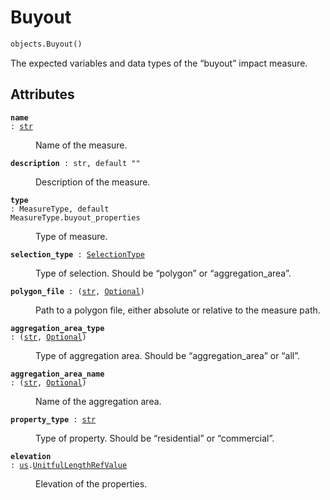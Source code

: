 # Buyout { #flood_adapt.objects.Buyout }

```python
objects.Buyout()
```

The expected variables and data types of the "buyout" impact measure.

## Attributes {.doc-section .doc-section-attributes}

<code>[**name**]{.parameter-name} [:]{.parameter-annotation-sep} [[str](`str`)]{.parameter-annotation}</code>

:   Name of the measure.

<code>[**description**]{.parameter-name} [:]{.parameter-annotation-sep} [str, default \"\"]{.parameter-annotation}</code>

:   Description of the measure.

<code>[**type**]{.parameter-name} [:]{.parameter-annotation-sep} [MeasureType, default MeasureType.buyout_properties]{.parameter-annotation}</code>

:   Type of measure.

<code>[**selection_type**]{.parameter-name} [:]{.parameter-annotation-sep} [[SelectionType](`flood_adapt.objects.measures.measures.SelectionType`)]{.parameter-annotation}</code>

:   Type of selection. Should be "polygon" or "aggregation_area".

<code>[**polygon_file**]{.parameter-name} [:]{.parameter-annotation-sep} [([str](`str`), [Optional](`typing.Optional`))]{.parameter-annotation}</code>

:   Path to a polygon file, either absolute or relative to the measure path.

<code>[**aggregation_area_type**]{.parameter-name} [:]{.parameter-annotation-sep} [([str](`str`), [Optional](`typing.Optional`))]{.parameter-annotation}</code>

:   Type of aggregation area. Should be "aggregation_area" or "all".

<code>[**aggregation_area_name**]{.parameter-name} [:]{.parameter-annotation-sep} [([str](`str`), [Optional](`typing.Optional`))]{.parameter-annotation}</code>

:   Name of the aggregation area.

<code>[**property_type**]{.parameter-name} [:]{.parameter-annotation-sep} [[str](`str`)]{.parameter-annotation}</code>

:   Type of property. Should be "residential" or "commercial".

<code>[**elevation**]{.parameter-name} [:]{.parameter-annotation-sep} [[us](`flood_adapt.objects.forcing.unit_system`).[UnitfulLengthRefValue](`flood_adapt.objects.forcing.unit_system.UnitfulLengthRefValue`)]{.parameter-annotation}</code>

:   Elevation of the properties.